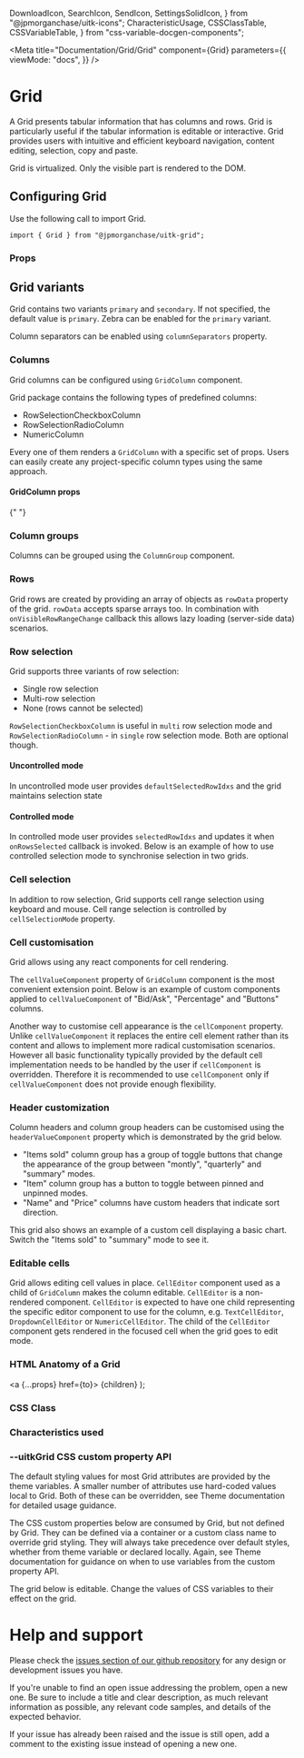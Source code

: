   DownloadIcon,
  SearchIcon,
  SendIcon,
  SettingsSolidIcon,
} from "@jpmorganchase/uitk-icons";
  CharacteristicUsage,
  CSSClassTable,
  CSSVariableTable,
} from "css-variable-docgen-components";

<Meta
  title="Documentation/Grid/Grid"
  component={Grid}
  parameters={{
    viewMode: "docs",
  }}
/>

# Grid

A Grid presents tabular information that has columns and rows.
Grid is particularly useful if the tabular information is editable or interactive.
Grid provides users with intuitive and efficient keyboard navigation, content editing, selection, copy and paste.

Grid is virtualized. Only the visible part is rendered to the DOM.

## Configuring Grid

Use the following call to import Grid.

```
import { Grid } from "@jpmorganchase/uitk-grid";
```

### Props

<ArgsTable of={Grid} />

## Grid variants

Grid contains two variants `primary` and `secondary`. If not specified, the default value is `primary`.
Zebra can be enabled for the `primary` variant.

Column separators can be enabled using `columnSeparators` property.

<Canvas>
  <Story id="grid-new-grid--grid-variants" decorators={[withFlexGap]} />
</Canvas>

### Columns

Grid columns can be configured using `GridColumn` component.

Grid package contains the following types of predefined columns:

- RowSelectionCheckboxColumn
- RowSelectionRadioColumn
- NumericColumn

Every one of them renders a `GridColumn` with a specific set of props.
Users can easily create any project-specific column types using the same approach.

#### GridColumn props

<ArgsTable of={GridColumn} />{" "}

### Column groups

Columns can be grouped using the `ColumnGroup` component.

<Canvas>
  <Story id="grid-new-grid--column-groups" decorators={[withFlexGap]} />
</Canvas>

### Rows

Grid rows are created by providing an array of objects as `rowData` property of the grid.
`rowData` accepts sparse arrays too.
In combination with `onVisibleRowRangeChange` callback this allows lazy loading (server-side data) scenarios.

### Row selection

Grid supports three variants of row selection:

- Single row selection
- Multi-row selection
- None (rows cannot be selected)

`RowSelectionCheckboxColumn` is useful in `multi` row selection mode and `RowSelectionRadioColumn` - in `single` row selection mode.
Both are optional though.

#### Uncontrolled mode

In uncontrolled mode user provides `defaultSelectedRowIdxs` and the grid maintains selection state

<Canvas>
  <Story id="grid-new-grid--row-selection-modes" decorators={[withFlexGap]} />
</Canvas>

#### Controlled mode

In controlled mode user provides `selectedRowIdxs` and updates it when `onRowsSelected` callback is invoked.
Below is an example of how to use controlled selection mode to synchronise selection in two grids.

<Canvas>
  <Story
    id="grid-new-grid--row-selection-controlled"
    decorators={[withFlexGap]}
  />
</Canvas>

### Cell selection

In addition to row selection, Grid supports cell range selection using keyboard and mouse.
Cell range selection is controlled by `cellSelectionMode` property.

### Cell customisation

Grid allows using any react components for cell rendering.

The `cellValueComponent` property of `GridColumn` component is the most convenient extension point.
Below is an example of custom components applied to `cellValueComponent` of "Bid/Ask", "Percentage" and "Buttons" columns.

<Canvas>
  <Story id="grid-new-grid--cell-customization" decorators={[withFlexGap]} />
</Canvas>

Another way to customise cell appearance is the `cellComponent` property.
Unlike `cellValueComponent` it replaces the entire cell element rather than its content and allows to implement more radical customisation scenarios.
However all basic functionality typically provided by the default cell implementation needs to be handled by the user if `cellComponent` is overridden.
Therefore it is recommended to use `cellComponent` only if `cellValueComponent` does not provide enough flexibility.

### Header customization

Column headers and column group headers can be customised using the `headerValueComponent` property which is demonstrated by the grid below.

- "Items sold" column group has a group of toggle buttons that change the appearance of the group between "montly", "quarterly" and "summary" modes.
- "Item" column group has a button to toggle between pinned and unpinned modes.
- "Name" and "Price" columns have custom headers that indicate sort direction.

This grid also shows an example of a custom cell displaying a basic chart. Switch the "Items sold" to "summary" mode to see it.

<Canvas>
  <Story id="grid-new-grid--header-customization" decorators={[withFlexGap]} />
</Canvas>

### Editable cells

Grid allows editing cell values in place.
`CellEditor` component used as a child of `GridColumn` makes the column editable.
`CellEditor` is a non-rendered component.
`CellEditor` is expected to have one child representing the specific editor component to use for the column, e.g. `TextCellEditor`, `DropdownCellEditor` or `NumericCellEditor`.
The child of the `CellEditor` component gets rendered in the focused cell when the grid goes to edit mode.

### HTML Anatomy of a Grid

  <a {...props} href={to}>
    {children}
  </a>
);

### CSS Class

<CSSClassTable of={Grid} />

### Characteristics used

<CharacteristicUsage of={Grid} />

### --uitkGrid CSS custom property API

The default styling values for most Grid attributes are provided by the theme variables. A smaller number of attributes
use hard-coded values local to Grid. Both of these can be overridden, see Theme documentation for detailed usage guidance.

The CSS custom properties below are consumed by Grid, but not defined by Grid. They can be defined via a container or
a custom class name to override grid styling. They will always take precedence over default styles, whether from theme variable
or declared locally. Again, see Theme documentation for guidance on when to use variables from the custom property API.

The grid below is editable. Change the values of CSS variables to their effect on the grid.

<Canvas>
  <Story id="grid-new-grid--css-variables" decorators={[withFlexGap]} />
</Canvas>

# Help and support

Please check the [issues section of our github repository](https://github.com/jpmorganchase/uitk/issues) for any design or development issues you have.

If you're unable to find an open issue addressing the problem, open a new one. Be sure to include a title and clear description, as much relevant information as possible, any relevant code samples, and details of the expected behavior.

If your issue has already been raised and the issue is still open, add a comment to the existing issue instead of opening a new one.
